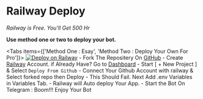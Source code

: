
# Railway Deploy
_Railway is Free. You'll Get 500 Hr_

__Use method one or two to deploy your bot.__

<Tabs items={['Method One : Esay', 'Method Two : Deploy Your Own For Pro']}>
  <Tab>
    [![Deploy on Railway](https://railway.app/button.svg)](/)
  </Tab>
  <Tab>
    - Fork The Repositery On [GitHub](https://github.com/kalanakt/All-Url-Uploader)
    - Create [Railway](https://railway.app) Account. if Already Have? Go to [Dashboard](https://railway.app/dashboard)
    - Start [ + New Project ] & Select `Deploy From Github`
    - Connect Your Github Account with railway & Select forked repo then Deploy
    - This Should Fail. Next Add .env Variables in Variables Tab.
    - Railway will Auto deploy Your App.
    - Start the Bot On Telegram : Boom!!! Enjoy Your Bot
  </Tab>
</Tabs>